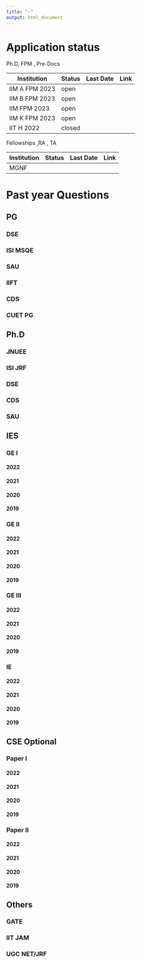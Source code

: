 ```yaml
---
title: "-"
output: html_document
---
```

# Application status 

Ph.D, FPM , Pre-Docs

|Institution| Status| Last Date|Link|
|---|---|---|---|
| IIM A FPM 2023| open | ||
| IIM B FPM 2023| open | ||
| IIM  FPM 2023| open | ||
| IIM K FPM 2023| open | ||
| IIT H 2022| closed | ||

Fellowships ,RA , TA

|Institution| Status| Last Date|Link|
|---|---|---|---|
|MGNF||||


# Past year Questions {.tabset }

## PG    {.tabset }

### DSE

### ISI MSQE

### SAU

### IIFT

### CDS

### CUET PG



## Ph.D  {.tabset }

### JNUEE

### ISI JRF

### DSE

### CDS

### SAU


## IES  {.tabset }

### GE I {.tabset }

#### 2022

#### 2021

#### 2020

#### 2019

### GE II {.tabset }

#### 2022

#### 2021

#### 2020

#### 2019

### GE III {.tabset }

#### 2022

#### 2021

#### 2020

#### 2019

### IE {.tabset }

#### 2022

#### 2021

#### 2020

#### 2019



## CSE Optional {.tabset}

### Paper I {.tabset}

#### 2022

#### 2021

#### 2020

#### 2019

### Paper II {.tabset}

#### 2022

#### 2021

#### 2020

#### 2019

## Others {.tabset }

### GATE

### IIT JAM 

### UGC NET/JRF

